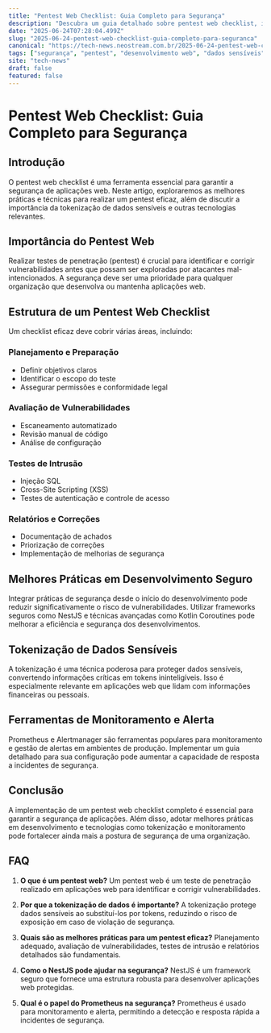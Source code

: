 ```yaml
---
title: "Pentest Web Checklist: Guia Completo para Segurança"
description: "Descubra um guia detalhado sobre pentest web checklist, incorporando melhores práticas em segurança e desenvolvimento com insights sobre tokenização de dados sensíveis e mais."
date: "2025-06-24T07:28:04.499Z"
slug: "2025-06-24-pentest-web-checklist-guia-completo-para-seguranca"
canonical: "https://tech-news.neostream.com.br/2025-06-24-pentest-web-checklist-guia-completo-para-seguranca"
tags: ["segurança", "pentest", "desenvolvimento web", "dados sensíveis", "tecnologia"]
site: "tech-news"
draft: false
featured: false
---
```


# Pentest Web Checklist: Guia Completo para Segurança

## Introdução
O pentest web checklist é uma ferramenta essencial para garantir a segurança de aplicações web. Neste artigo, exploraremos as melhores práticas e técnicas para realizar um pentest eficaz, além de discutir a importância da tokenização de dados sensíveis e outras tecnologias relevantes.

## Importância do Pentest Web
Realizar testes de penetração (pentest) é crucial para identificar e corrigir vulnerabilidades antes que possam ser exploradas por atacantes mal-intencionados. A segurança deve ser uma prioridade para qualquer organização que desenvolva ou mantenha aplicações web.

## Estrutura de um Pentest Web Checklist
Um checklist eficaz deve cobrir várias áreas, incluindo:

### Planejamento e Preparação
- Definir objetivos claros
- Identificar o escopo do teste
- Assegurar permissões e conformidade legal

### Avaliação de Vulnerabilidades
- Escaneamento automatizado
- Revisão manual de código
- Análise de configuração

### Testes de Intrusão
- Injeção SQL
- Cross-Site Scripting (XSS)
- Testes de autenticação e controle de acesso

### Relatórios e Correções
- Documentação de achados
- Priorização de correções
- Implementação de melhorias de segurança

## Melhores Práticas em Desenvolvimento Seguro
Integrar práticas de segurança desde o início do desenvolvimento pode reduzir significativamente o risco de vulnerabilidades. Utilizar frameworks seguros como NestJS e técnicas avançadas como Kotlin Coroutines pode melhorar a eficiência e segurança dos desenvolvimentos.

## Tokenização de Dados Sensíveis
A tokenização é uma técnica poderosa para proteger dados sensíveis, convertendo informações críticas em tokens ininteligíveis. Isso é especialmente relevante em aplicações web que lidam com informações financeiras ou pessoais.

## Ferramentas de Monitoramento e Alerta
Prometheus e Alertmanager são ferramentas populares para monitoramento e gestão de alertas em ambientes de produção. Implementar um guia detalhado para sua configuração pode aumentar a capacidade de resposta a incidentes de segurança.

## Conclusão
A implementação de um pentest web checklist completo é essencial para garantir a segurança de aplicações. Além disso, adotar melhores práticas em desenvolvimento e tecnologias como tokenização e monitoramento pode fortalecer ainda mais a postura de segurança de uma organização.

## FAQ

1. **O que é um pentest web?**
   Um pentest web é um teste de penetração realizado em aplicações web para identificar e corrigir vulnerabilidades.

2. **Por que a tokenização de dados é importante?**
   A tokenização protege dados sensíveis ao substituí-los por tokens, reduzindo o risco de exposição em caso de violação de segurança.

3. **Quais são as melhores práticas para um pentest eficaz?**
   Planejamento adequado, avaliação de vulnerabilidades, testes de intrusão e relatórios detalhados são fundamentais.

4. **Como o NestJS pode ajudar na segurança?**
   NestJS é um framework seguro que fornece uma estrutura robusta para desenvolver aplicações web protegidas.

5. **Qual é o papel do Prometheus na segurança?**
   Prometheus é usado para monitoramento e alerta, permitindo a detecção e resposta rápida a incidentes de segurança.
